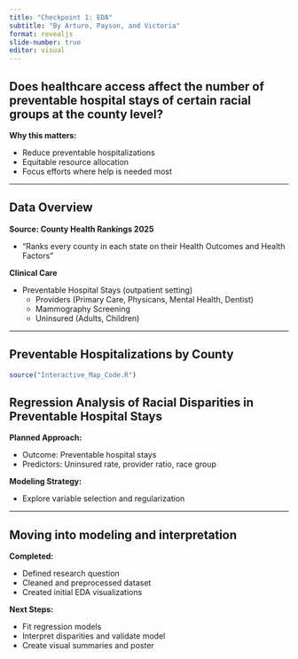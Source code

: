 ```yaml
---
title: "Checkpoint 1: EDA"
subtitle: "By Arturo, Payson, and Victoria"
format: revealjs
slide-number: true
editor: visual
---
```


## Does healthcare access affect the number of preventable hospital stays of certain racial groups at the county level?

**Why this matters:**

-   Reduce preventable hospitalizations
-   Equitable resource allocation
-   Focus efforts where help is needed most

------------------------------------------------------------------------

## Data Overview

**Source: County Health Rankings 2025**

- “Ranks every county in each state on their Health Outcomes and Health Factors”

**Clinical Care**

- Preventable Hospital Stays (outpatient setting)
  - Providers (Primary Care, Physicans, Mental Health, Dentist)
  - Mammography Screening
  - Uninsured (Adults, Children)

------------------------------------------------------------------------

## Preventable Hospitalizations by County

```r
source("Interactive_Map_Code.R")
```

## Regression Analysis of Racial Disparities in Preventable Hospital Stays

**Planned Approach:**

-   Outcome: Preventable hospital stays
-   Predictors: Uninsured rate, provider ratio, race group

**Modeling Strategy:**

-   Explore variable selection and regularization

------------------------------------------------------------------------

## Moving into modeling and interpretation

**Completed:**

-   Defined research question
-   Cleaned and preprocessed dataset
-   Created initial EDA visualizations

**Next Steps:**

-   Fit regression models
-   Interpret disparities and validate model
-   Create visual summaries and poster